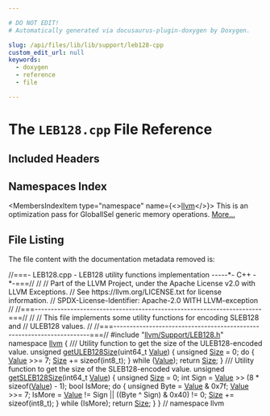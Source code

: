 ```yaml
---

# DO NOT EDIT!
# Automatically generated via docusaurus-plugin-doxygen by Doxygen.

slug: /api/files/lib/lib/support/leb128-cpp
custom_edit_url: null
keywords:
  - doxygen
  - reference
  - file

---
```





# The `LEB128.cpp` File Reference

<DoxygenPage pluginConfig={pluginConfig}>



## Included Headers

<IncludesList>
<IncludesListItem
  filePath="llvm/Support/LEB128.h"
  permalink="/docs/api/files/include/include/llvm/include/llvm/support/leb128-h"
  isLocal="true" />
</IncludesList>

## Namespaces Index

<MembersIndex>

<MembersIndexItem
  type="namespace"
  name={<><a href="/docs/api/namespaces/llvm">llvm</a></>}>
This is an optimization pass for GlobalISel generic memory operations. <a href="/docs/api/namespaces/llvm/#details">More...</a>
</MembersIndexItem>

</MembersIndex>


## File Listing

The file content with the documentation metadata removed is:

<ProgramListing>

<Link id="l00001" /><CodeLine lineNumber="1"><span class="doxyHighlightComment">//===- LEB128.cpp - LEB128 utility functions implementation -----&#42;- C++ -&#42;-===//</span></CodeLine>
<Link id="l00002" /><CodeLine lineNumber="2"><span class="doxyHighlightComment">//</span></CodeLine>
<Link id="l00003" /><CodeLine lineNumber="3"><span class="doxyHighlightComment">// Part of the LLVM Project, under the Apache License v2.0 with LLVM Exceptions.</span></CodeLine>
<Link id="l00004" /><CodeLine lineNumber="4"><span class="doxyHighlightComment">// See https://llvm.org/LICENSE.txt for license information.</span></CodeLine>
<Link id="l00005" /><CodeLine lineNumber="5"><span class="doxyHighlightComment">// SPDX-License-Identifier: Apache-2.0 WITH LLVM-exception</span></CodeLine>
<Link id="l00006" /><CodeLine lineNumber="6"><span class="doxyHighlightComment">//</span></CodeLine>
<Link id="l00007" /><CodeLine lineNumber="7"><span class="doxyHighlightComment">//===----------------------------------------------------------------------===//</span></CodeLine>
<Link id="l00008" /><CodeLine lineNumber="8"><span class="doxyHighlightComment">//</span></CodeLine>
<Link id="l00009" /><CodeLine lineNumber="9"><span class="doxyHighlightComment">// This file implements some utility functions for encoding SLEB128 and</span></CodeLine>
<Link id="l00010" /><CodeLine lineNumber="10"><span class="doxyHighlightComment">// ULEB128 values.</span></CodeLine>
<Link id="l00011" /><CodeLine lineNumber="11"><span class="doxyHighlightComment">//</span></CodeLine>
<Link id="l00012" /><CodeLine lineNumber="12"><span class="doxyHighlightComment">//===----------------------------------------------------------------------===//</span></CodeLine>
<Link id="l00013" /><CodeLine lineNumber="13"></CodeLine>
<Link id="l00014" /><CodeLine lineNumber="14"><span class="doxyHighlightPreprocessor">#include &quot;<a href="/docs/api/files/include/include/llvm/include/llvm/support/leb128-h">llvm/Support/LEB128.h</a>&quot;</span></CodeLine>
<Link id="l00015" /><CodeLine lineNumber="15"></CodeLine>
<Link id="l00016" /><CodeLine lineNumber="16"><span class="doxyHighlightKeyword">namespace </span><span class="doxyHighlight"><a href="/docs/api/namespaces/llvm">llvm</a> &#123;</span></CodeLine>
<Link id="l00017" /><CodeLine lineNumber="17"></CodeLine>
<Link id="l00018" /><CodeLine lineNumber="18"><span class="doxyHighlightComment">/// Utility function to get the size of the ULEB128-encoded value.</span></CodeLine>
<Link id="l00019" /><CodeLine lineNumber="19" lineLink="/docs/api/namespaces/llvm/#aa02a1d8fb0f561ab81f4a2570db7dc28"><span class="doxyHighlightKeywordType">unsigned</span><span class="doxyHighlight"> <a href="/docs/api/namespaces/llvm/#aa02a1d8fb0f561ab81f4a2570db7dc28">getULEB128Size</a>(uint64&#95;t <a href="/docs/api/classes/llvm/value">Value</a>) &#123;</span></CodeLine>
<Link id="l00020" /><CodeLine lineNumber="20"><span class="doxyHighlight">  </span><span class="doxyHighlightKeywordType">unsigned</span><span class="doxyHighlight"> <a href="/docs/api/files/lib/lib/analysis/inlineorder-cpp/#a7ee6f0cb51c3b9056199e9a0001fe8c3a6f6cb72d544962fa333e2e34ce64f719">Size</a> = 0;</span></CodeLine>
<Link id="l00021" /><CodeLine lineNumber="21"><span class="doxyHighlight">  </span><span class="doxyHighlightKeywordFlow">do</span><span class="doxyHighlight"> &#123;</span></CodeLine>
<Link id="l00022" /><CodeLine lineNumber="22"><span class="doxyHighlight">    <a href="/docs/api/classes/llvm/value">Value</a> &gt;&gt;= 7;</span></CodeLine>
<Link id="l00023" /><CodeLine lineNumber="23"><span class="doxyHighlight">    <a href="/docs/api/files/lib/lib/analysis/inlineorder-cpp/#a7ee6f0cb51c3b9056199e9a0001fe8c3a6f6cb72d544962fa333e2e34ce64f719">Size</a> += </span><span class="doxyHighlightKeyword">sizeof</span><span class="doxyHighlight">(int8&#95;t);</span></CodeLine>
<Link id="l00024" /><CodeLine lineNumber="24"><span class="doxyHighlight">  &#125; </span><span class="doxyHighlightKeywordFlow">while</span><span class="doxyHighlight"> (<a href="/docs/api/classes/llvm/value">Value</a>);</span></CodeLine>
<Link id="l00025" /><CodeLine lineNumber="25"><span class="doxyHighlight">  </span><span class="doxyHighlightKeywordFlow">return</span><span class="doxyHighlight"> <a href="/docs/api/files/lib/lib/analysis/inlineorder-cpp/#a7ee6f0cb51c3b9056199e9a0001fe8c3a6f6cb72d544962fa333e2e34ce64f719">Size</a>;</span></CodeLine>
<Link id="l00026" /><CodeLine lineNumber="26"><span class="doxyHighlight">&#125;</span></CodeLine>
<Link id="l00027" /><CodeLine lineNumber="27"></CodeLine>
<Link id="l00028" /><CodeLine lineNumber="28"><span class="doxyHighlightComment">/// Utility function to get the size of the SLEB128-encoded value.</span></CodeLine>
<Link id="l00029" /><CodeLine lineNumber="29" lineLink="/docs/api/namespaces/llvm/#afc68cb8d27a815bcc3e86fd6c53df3dd"><span class="doxyHighlightKeywordType">unsigned</span><span class="doxyHighlight"> <a href="/docs/api/namespaces/llvm/#afc68cb8d27a815bcc3e86fd6c53df3dd">getSLEB128Size</a>(int64&#95;t <a href="/docs/api/classes/llvm/value">Value</a>) &#123;</span></CodeLine>
<Link id="l00030" /><CodeLine lineNumber="30"><span class="doxyHighlight">  </span><span class="doxyHighlightKeywordType">unsigned</span><span class="doxyHighlight"> <a href="/docs/api/files/lib/lib/analysis/inlineorder-cpp/#a7ee6f0cb51c3b9056199e9a0001fe8c3a6f6cb72d544962fa333e2e34ce64f719">Size</a> = 0;</span></CodeLine>
<Link id="l00031" /><CodeLine lineNumber="31"><span class="doxyHighlight">  </span><span class="doxyHighlightKeywordType">int</span><span class="doxyHighlight"> Sign = <a href="/docs/api/classes/llvm/value">Value</a> &gt;&gt; (8 &#42; </span><span class="doxyHighlightKeyword">sizeof</span><span class="doxyHighlight">(<a href="/docs/api/classes/llvm/value">Value</a>) - 1);</span></CodeLine>
<Link id="l00032" /><CodeLine lineNumber="32"><span class="doxyHighlight">  </span><span class="doxyHighlightKeywordType">bool</span><span class="doxyHighlight"> IsMore;</span></CodeLine>
<Link id="l00033" /><CodeLine lineNumber="33"></CodeLine>
<Link id="l00034" /><CodeLine lineNumber="34"><span class="doxyHighlight">  </span><span class="doxyHighlightKeywordFlow">do</span><span class="doxyHighlight"> &#123;</span></CodeLine>
<Link id="l00035" /><CodeLine lineNumber="35"><span class="doxyHighlight">    </span><span class="doxyHighlightKeywordType">unsigned</span><span class="doxyHighlight"> Byte = <a href="/docs/api/classes/llvm/value">Value</a> &amp; 0x7f;</span></CodeLine>
<Link id="l00036" /><CodeLine lineNumber="36"><span class="doxyHighlight">    <a href="/docs/api/classes/llvm/value">Value</a> &gt;&gt;= 7;</span></CodeLine>
<Link id="l00037" /><CodeLine lineNumber="37"><span class="doxyHighlight">    IsMore = <a href="/docs/api/classes/llvm/value">Value</a> != Sign || ((Byte ^ Sign) &amp; 0x40) != 0;</span></CodeLine>
<Link id="l00038" /><CodeLine lineNumber="38"><span class="doxyHighlight">    <a href="/docs/api/files/lib/lib/analysis/inlineorder-cpp/#a7ee6f0cb51c3b9056199e9a0001fe8c3a6f6cb72d544962fa333e2e34ce64f719">Size</a> += </span><span class="doxyHighlightKeyword">sizeof</span><span class="doxyHighlight">(int8&#95;t);</span></CodeLine>
<Link id="l00039" /><CodeLine lineNumber="39"><span class="doxyHighlight">  &#125; </span><span class="doxyHighlightKeywordFlow">while</span><span class="doxyHighlight"> (IsMore);</span></CodeLine>
<Link id="l00040" /><CodeLine lineNumber="40"><span class="doxyHighlight">  </span><span class="doxyHighlightKeywordFlow">return</span><span class="doxyHighlight"> <a href="/docs/api/files/lib/lib/analysis/inlineorder-cpp/#a7ee6f0cb51c3b9056199e9a0001fe8c3a6f6cb72d544962fa333e2e34ce64f719">Size</a>;</span></CodeLine>
<Link id="l00041" /><CodeLine lineNumber="41"><span class="doxyHighlight">&#125;</span></CodeLine>
<Link id="l00042" /><CodeLine lineNumber="42"></CodeLine>
<Link id="l00043" /><CodeLine lineNumber="43"><span class="doxyHighlight">&#125;  </span><span class="doxyHighlightComment">// namespace llvm</span></CodeLine>

</ProgramListing>


</DoxygenPage>
